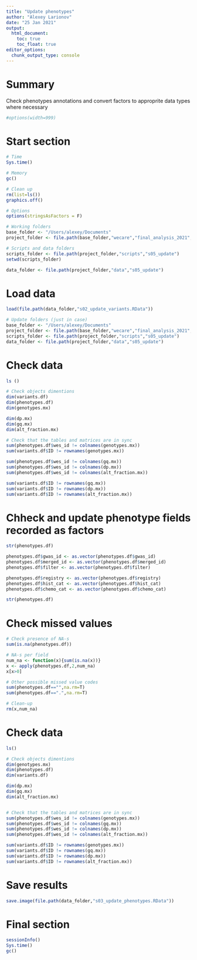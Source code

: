 ```yaml
---
title: "Update phenotypes"
author: "Alexey Larionov"
date: "25 Jan 2021"
output:
  html_document:
    toc: true
    toc_float: true
editor_options:
  chunk_output_type: console
---
```


# Summary

Check phenotypes annotations and convert factors to approprite data types where necessary  

<style>
pre{
  overflow-x: auto;
}
pre code{
  word-wrap: normal;
  white-space: pre;
}
</style>

```r
#options(width=999)
```

# Start section

```r

# Time
Sys.time()

# Memory
gc()

# Clean up
rm(list=ls())
graphics.off()

# Options
options(stringsAsFactors = F)

# Working folders
base_folder <- "/Users/alexey/Documents"
project_folder <- file.path(base_folder,"wecare","final_analysis_2021","reanalysis_wo_danish_2021") 

# Scripts and data folders
scripts_folder <- file.path(project_folder,"scripts","s05_update")
setwd(scripts_folder)

data_folder <- file.path(project_folder,"data","s05_update")

```

# Load data

```r

load(file.path(data_folder,"s02_update_variants.RData"))

# Update folders (just in case)
base_folder <- "/Users/alexey/Documents"
project_folder <- file.path(base_folder,"wecare","final_analysis_2021","reanalysis_wo_danish_2021")
scripts_folder <- file.path(project_folder,"scripts","s05_update")
data_folder <- file.path(project_folder,"data","s05_update")

```

# Check data

```r

ls ()

# Check objects dimentions
dim(variants.df)
dim(phenotypes.df)
dim(genotypes.mx)

dim(dp.mx)
dim(gq.mx)
dim(alt_fraction.mx)

# Check that the tables and matrices are in sync
sum(phenotypes.df$wes_id != colnames(genotypes.mx))
sum(variants.df$ID != rownames(genotypes.mx))

sum(phenotypes.df$wes_id != colnames(gq.mx))
sum(phenotypes.df$wes_id != colnames(dp.mx))
sum(phenotypes.df$wes_id != colnames(alt_fraction.mx))

sum(variants.df$ID != rownames(gq.mx))
sum(variants.df$ID != rownames(dp.mx))
sum(variants.df$ID != rownames(alt_fraction.mx))

```

# Chheck and update phenotype fields recorded as factors

```r

str(phenotypes.df)

phenotypes.df$gwas_id <- as.vector(phenotypes.df$gwas_id)
phenotypes.df$merged_id <- as.vector(phenotypes.df$merged_id)
phenotypes.df$filter <- as.vector(phenotypes.df$filter)

phenotypes.df$registry <- as.vector(phenotypes.df$registry)
phenotypes.df$hist_cat <- as.vector(phenotypes.df$hist_cat)
phenotypes.df$chemo_cat <- as.vector(phenotypes.df$chemo_cat)

str(phenotypes.df)

```

# Check missed values

```r

# Check presence of NA-s
sum(is.na(phenotypes.df))

# NA-s per field
num_na <- function(x){sum(is.na(x))}
x <- apply(phenotypes.df,2,num_na)
x[x>0]

# Other possible missed value codes
sum(phenotypes.df=="",na.rm=T)
sum(phenotypes.df==".",na.rm=T)

# Clean-up
rm(x,num_na)

```

# Check data

```r

ls()

# Check objects dimentions
dim(genotypes.mx)
dim(phenotypes.df)
dim(variants.df)

dim(dp.mx)
dim(gq.mx)
dim(alt_fraction.mx)


# Check that the tables and matrices are in sync
sum(phenotypes.df$wes_id != colnames(genotypes.mx))
sum(phenotypes.df$wes_id != colnames(gq.mx))
sum(phenotypes.df$wes_id != colnames(dp.mx))
sum(phenotypes.df$wes_id != colnames(alt_fraction.mx))

sum(variants.df$ID != rownames(genotypes.mx))
sum(variants.df$ID != rownames(gq.mx))
sum(variants.df$ID != rownames(dp.mx))
sum(variants.df$ID != rownames(alt_fraction.mx))

```

# Save results

```r

save.image(file.path(data_folder,"s03_update_phenotypes.RData"))

```

# Final section

```r

sessionInfo()
Sys.time()
gc()

```
